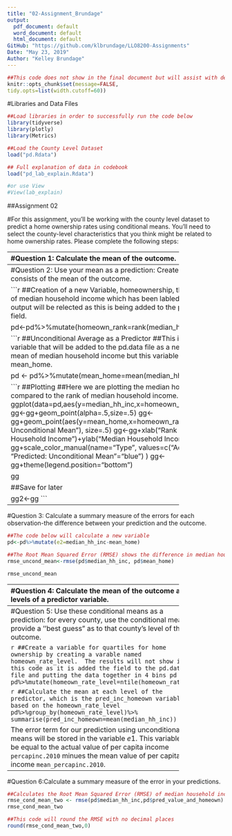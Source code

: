 ---
title: "02-Assignment_Brundage"
output:
  pdf_document: default
  word_document: default
  html_document: default
GitHub: "https://github.com/klbrundage/LLO8200-Assignments"
Date: "May 23, 2019"
Author: "Kelley Brundage"
---

```{r global_options, include = FALSE}
##This code does not show in the final document but will assist with definining the margin cutoff point and wraps the text to the next line.
knitr::opts_chunk$set(message=FALSE, 
tidy.opts=list(width.cutoff=60)) 
```

#Libraries and Data Files
```{r, warning=F}
##Load libraries in order to successfully run the code below
library(tidyverse)
library(plotly)
library(Metrics)
```


```{r data}
##Load the County Level Dataset
load("pd.Rdata")
```

```{r explain_date}
## Full explanation of data in codebook
load("pd_lab_explain.Rdata")

#or use View
#View(lab_explain)
```

##Assignment 02

#For this assignment, you'll be working with the county level dataset to predict a home ownership rates using conditional means. You'll need to select the county-level characteristics that you think might be related to home ownership rates. Please complete the following steps:

--------------------------------------------------------
#Question 1: Calculate the mean of the outcome.

```{r mean}
##This code creates the mean of the home ownership value within the pd.data file and gives the output of the mean
pd%>%summarize(mean_homeown=mean(homeown_rate,na.rm=TRUE))
```

--------------------------------------------------------
#Question 2: Use your mean as a prediction: Create a new variable that consists of the mean of the outcome.

```{r new variable for prediction}
##Creation of a new Variable, homeownership, that shows the mean of median household income which has been labled homeown_rank.  No output will be relected as this is being added to the pd.data file as a new field.

pd<-pd%>%mutate(homeown_rank=rank(median_hh_inc))
```

```{r place new variable in dataset}
##Unconditional Average as a Predictor
##This is also creating a new variable that will be added to the pd.data file as a new field reflecting the mean of median household income but this variable is named mean_home.

pd <- pd%>%mutate(mean_home=mean(median_hh_inc,na.rm = T))
```

```{r Plot Average with Actual}
##Plotting
##Here we are plotting the median household income compared to the rank of median household income.
gg<-ggplot(data=pd,aes(y=median_hh_inc,x=homeown_rank,color="Actual"))
gg<-gg+geom_point(alpha=.5,size=.5)
gg<-gg+geom_point(aes(y=mean_home,x=homeown_rank,
                  color="Predicted: Unconditional Mean"),
                  size=.5)
gg<-gg+xlab("Rank of Median Household Income")+ylab("Median Household Income")
gg<-gg+scale_color_manual(name="Type",
                          values=c("Actual"="black",
                          "Predicted: Unconditional Mean"="blue")
                          )
gg<-gg+theme(legend.position="bottom")

gg

##Save for later

gg2<-gg
```

--------------------------------------------------------
#Question 3: Calculate a summary measure of the errors for each observation-the difference between your prediction and the outcome.

```{r error}
##The code below will calculate a new variable
pd<-pd%>%mutate(e2=median_hh_inc-mean_home)
```

```{r RMSE}
##The Root Mean Squared Error (RMSE) shows the difference in median household income versus the mean of home predictor created in question #2 above
rmse_uncond_mean<-rmse(pd$median_hh_inc, pd$mean_home)

rmse_uncond_mean
```

--------------------------------------------------------
#Question 4: Calculate the mean of the outcome at levels of a predictor variable.

```{r Conditional Mean Single}
##Conditional Average across a single variable which is called the home_value
pd<-pd%>%mutate(home_value=ntile(median_home_val,4))

table(pd$home_value)##this code will create a table of the new home_value variable

pd<-pd%>%group_by(home_value)%>% ## This code will take the home_value variable and group it together by predictor
  mutate(pred_value=mean(median_home_val))%>%  ##The mutate code will calculate mean at each level of predictor
  ungroup()%>%  ##This code will ungroup the data
  mutate(pred_value_rank=rank(pred_value,ties.method="random")) #This code will result in the rank by prediction, with ties sorted randomly

```

--------------------------------------------------------
#Question 5: Use these conditional means as a prediction: for every county, use the conditional mean to provide a ''best guess" as to that county's level of the outcome.

```{r quartiles}
##Create a variable for quartiles for home ownership by creating a varable named homeown_rate_level.  The results will not show in this code as it is added the field to the pd.data file and putting the data together in 4 bins
pd <- pd%>%mutate(homeown_rate_level=ntile(homeown_rate,4))
```

```{r mean of predictor}
##Calculate the mean at each level of the predictor, which is the pred_inc_homeown variable based on the homeown_rate_level
pd%>%group_by(homeown_rate_level)%>% summarise(pred_inc_homeown=mean(median_hh_inc))
```

The error term for our prediction using unconditional means will be stored in the variable $e1$. This variable will be equal to the actual value of per capita income `percapinc.2010` minues the mean value of per capita income `mean_percapinc.2010`. 
```{r mean of each predictor}
pd<-pd%>%group_by(home_value,homeown_rate_level)%>% ## This code will take the home_value variable and group it together by predictor
  mutate(pred_value_and_homeown=mean(median_hh_inc))%>% ##The mutate code will calculate mean at each level of predictor
  ungroup()%>% ##This code will ungroup the data
  mutate(pred_value_and_homeown_rank=rank(pred_value_and_homeown,                                              ties.method="random"))##This code will result in the rank by prediction, with ties sorted randomly
```

--------------------------------------------------------
#Question 6:Calculate a summary measure of the error in your predictions.

```{r error_terms}
##Calculates the Root Mean Squared Error (RMSE) of median household income and the average/mean of the predicted value of homeownership
rmse_cond_mean_two <- rmse(pd$median_hh_inc,pd$pred_value_and_homeown)
rmse_cond_mean_two
```

```{r round RMSE}
##This code will round the RMSE with no decimal places
round(rmse_cond_mean_two,0)
```

